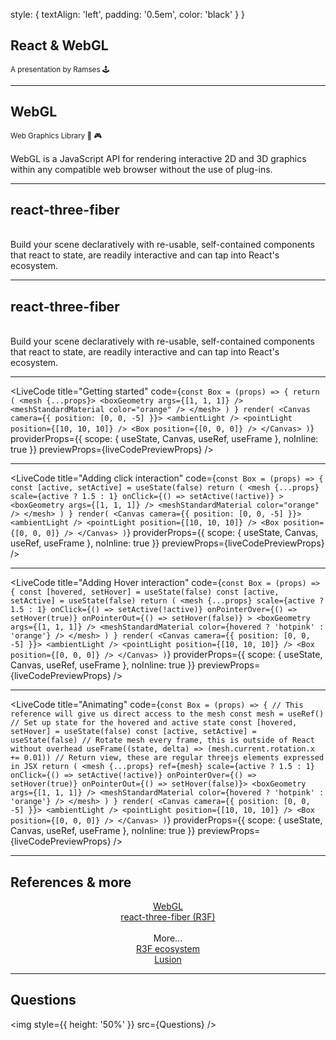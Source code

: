 

  style: {
    textAlign: 'left',
    padding: '0.5em',
    color: 'black'
  }
}

## React & WebGL 

<small>
A presentation by Ramses 🕹️
</small>


---

## WebGL
<small>
Web Graphics Library 👊 🎮
</small>

<br />
<br />

<PP>
WebGL is a JavaScript API for rendering interactive 2D and 3D graphics within any compatible web browser without the use of plug-ins.
</PP>

---

## react-three-fiber
<br />

<PP>
Build your scene declaratively with re-usable, self-contained components that react to state, are readily interactive and can tap into React's ecosystem.
</PP>

---

## react-three-fiber
<br />

<PP>
Build your scene declaratively with re-usable, self-contained components that react to state, are readily interactive and can tap into React's ecosystem.
</PP>

---

<LiveCode
  title="Getting started"
  code={`
  const Box = (props) => {
    return (
      <mesh {...props}>
        <boxGeometry args={[1, 1, 1]} />
        <meshStandardMaterial color="orange" />
      </mesh>
    )
  }
  render(
    <Canvas camera={{ position: [0, 0, -5] }}>
      <ambientLight />
      <pointLight position={[10, 10, 10]} />
      <Box position={[0, 0, 0]} />
    </Canvas>
  )
  `} 
  providerProps={{ scope: { useState, Canvas, useRef, useFrame }, noInline: true }}
  previewProps={liveCodePreviewProps} 
/>

---

<LiveCode
  title="Adding click interaction"
  code={`
  const Box = (props) => {
    const [active, setActive] = useState(false)
    return (
      <mesh
        {...props}
        scale={active ? 1.5 : 1}
        onClick={() => setActive(!active)}
       >
        <boxGeometry args={[1, 1, 1]} />
        <meshStandardMaterial color="orange" />
      </mesh>
    )
  }
  render(
    <Canvas camera={{ position: [0, 0, -5] }}>
      <ambientLight />
      <pointLight position={[10, 10, 10]} />
      <Box position={[0, 0, 0]} />
    </Canvas>
  )
  `} 
  providerProps={{ scope: { useState, Canvas, useRef, useFrame }, noInline: true }}
  previewProps={liveCodePreviewProps} 
/>

---

<LiveCode
  title="Adding Hover interaction"
  code={`
  const Box = (props) => {
    const [hovered, setHover] = useState(false)
    const [active, setActive] = useState(false)
    return (
      <mesh
        {...props}
        scale={active ? 1.5 : 1}
        onClick={() => setActive(!active)}
        onPointerOver={() => setHover(true)}
        onPointerOut={() => setHover(false)}
      >
        <boxGeometry args={[1, 1, 1]} />
        <meshStandardMaterial color={hovered ? 'hotpink' : 'orange'} />
      </mesh>
    )
  }
  render(
    <Canvas camera={{ position: [0, 0, -5] }}>
      <ambientLight />
      <pointLight position={[10, 10, 10]} />
      <Box position={[0, 0, 0]} />
    </Canvas>
  )
  `} 
  providerProps={{ scope: { useState, Canvas, useRef, useFrame }, noInline: true }}
  previewProps={liveCodePreviewProps} 
/>

---

<LiveCode
  title="Animating"
  code={`
  const Box = (props) => {
    // This reference will give us direct access to the mesh
    const mesh = useRef()
    // Set up state for the hovered and active state
    const [hovered, setHover] = useState(false)
    const [active, setActive] = useState(false)
    // Rotate mesh every frame, this is outside of React without overhead
    useFrame((state, delta) => (mesh.current.rotation.x += 0.01))
    // Return view, these are regular threejs elements expressed in JSX
    return (
      <mesh
        {...props}
        ref={mesh}
        scale={active ? 1.5 : 1}
        onClick={() => setActive(!active)}
        onPointerOver={() => setHover(true)}
        onPointerOut={() => setHover(false)}>
        <boxGeometry args={[1, 1, 1]} />
        <meshStandardMaterial color={hovered ? 'hotpink' : 'orange'} />
      </mesh>
    )
  }
  render(
    <Canvas camera={{ position: [0, 0, -5] }}>
      <ambientLight />
      <pointLight position={[10, 10, 10]} />
      <Box position={[0, 0, 0]} />
    </Canvas>
  )
  `} 
  providerProps={{ scope: { useState, Canvas, useRef, useFrame }, noInline: true }}
  previewProps={liveCodePreviewProps} 
/>

---

## References & more

<PP>
  <center>
    <div>
      <a href="https://en.wikipedia.org/wiki/WebGL">WebGL</a>
    </div>
    <div>
      <a href="https://github.com/pmndrs/react-three-fiber">react-three-fiber (R3F)</a>
    </div>
    <br />
    <div>More...</div>
    <div>
      <a href="https://github.com/pmndrs/react-three-fiber#ecosystem">R3F ecosystem</a>
    </div>
    <div>
      <a href="https://lusion.co/">Lusion</a>
    </div>
  </center>
</PP> 

---

## Questions

<img style={{ height: '50%' }} src={Questions} />